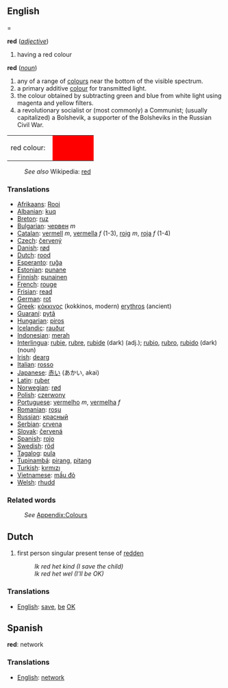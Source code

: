 ==English===
;'''red''' (''[[adjective]]'')
#having a red colour
;'''red''' (''[[noun]]'')
#any of a range of [[color|colour]]s near the bottom of the visible spectrum.
#a primary additive [[color|colour]] for transmitted light. 
#the colour obtained by subtracting green and blue from white light using magenta and yellow filters.
#a revolutionary socialist or (most commonly) a Communist; (usually capitalized) a Bolshevik, a supporter of the Bolsheviks in the Russian Civil War.
<table><tr><td>red colour: &nbsp;</td>
<td bgcolor="#FF0000" width="80">&nbsp; </td></tr></table>
:''See also'' Wikipedia: [[w:red|red]]

===Translations===

* [[Afrikaans]]: [[Rooi]]
* [[Albanian]]: [[kuq]]
* [[Breton]]: [[ruz]]
* [[Bulgarian]]: [[червен]] ''m''
* [[Catalan]]: [[vermell]] ''m'', [[vermella]] ''f'' (1-3), [[roig]] ''m'', [[roja]] ''f'' (1-4)
* [[Czech]]: [[červený]]
* [[Danish]]: [[rød]]
* [[Dutch]]: [[rood]]
* [[Esperanto]]: [[ruĝa]]
* [[Estonian]]: [[punane]]
* [[Finnish]]: [[punainen]]
* [[French]]: [[rouge]]
* [[Frisian]]: [[read]]
* [[German]]: [[rot]]
* [[Greek]]: [[κόκκινος]] (kokkinos, modern) [[erythros]] (ancient)
* [[Guaraní]]: [[pytã]]
* [[Hungarian]]: [[piros]]
* [[Icelandic]]: [[rauður]]
* [[Indonesian]]: [[merah]]
* [[Interlingua]]: [[rubie]], [[rubre]], [[rubide]] (dark) (adj.); [[rubio]], [[rubro]], [[rubido]] (dark) (noun)
* [[Irish]]: [[dearg ]]
* [[Italian]]: [[rosso]]
* [[Japanese]]: [[赤い]] (あかい, akai)
* [[Latin]]: [[ruber]]
* [[Norwegian]]: [[rød]]
* [[Polish]]: [[czerwony]]
* [[Portuguese]]: [[vermelho]] ''m'', [[vermelha]] ''f''
* [[Romanian]]: [[roşu]]
* [[Russian]]: [[красный]]
* [[Serbian]]: [[crvena]]
* [[Slovak]]: [[červená]]
* [[Spanish]]: [[rojo]]
* [[Swedish]]: [[röd]]
* [[Tagalog]]: [[pula]]
* [[Tupinambá]]: [[pirang]], [[pitang]]
* [[Turkish]]: [[kırmızı]]
* [[Vietnamese]]: [[mầu đỏ]]
* [[Welsh]]: [[rhudd]]

===Related words===
:''See'' [[Wiktionary_Appendix:Colours|Appendix:Colours]]

==Dutch==

#first person singular present tense of [[redden]]
#:''Ik red het kind (I save the child)''
#:''Ik red het wel (I'll be OK)''

===Translations===
* [[English]]: [[save]], [[be]] [[OK]]

==Spanish==

'''red''': network

===Translations===
* [[English]]: [[network]]